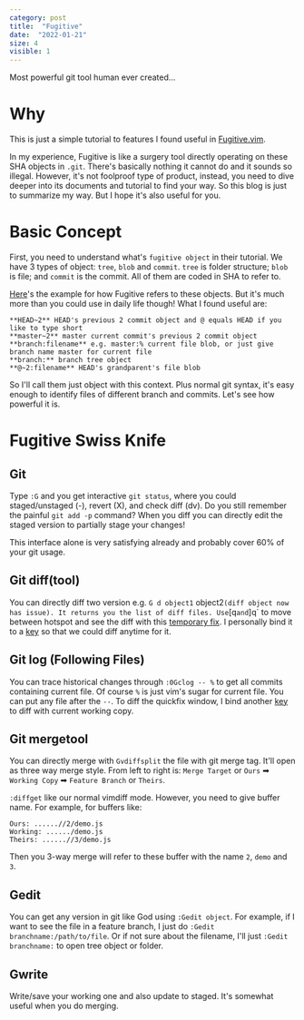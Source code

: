 ```yaml
---
category: post
title:  "Fugitive"
date:  "2022-01-21"
size: 4
visible: 1
---
```


Most powerful git tool human ever created...

# Why

This is just a simple tutorial to features I found useful in [Fugitive.vim](https://github.com/tpope/vim-fugitive).

In my experience, Fugitive is like a surgery tool directly operating on these SHA objects in `.git`. There's basically nothing it cannot do and it sounds so illegal. However, it's not foolproof type of product, instead, you need to dive deeper into its documents and tutorial to find your way. So this blog is just to summarize my way. But I hope it's also useful for you.

# Basic Concept
First, you need to understand what's `fugitive object` in their tutorial. We have 3 types of object: `tree`, `blob` and `commit`. `tree` is folder structure; `blob` is file; and `commit` is the commit. All of them are coded in SHA to refer to. 

[Here](https://github.com/tpope/vim-fugitive/blob/master/doc/fugitive.txt#L593-L615)'s the example for how Fugitive refers to these objects. But it's much more than you could use in daily life though! What I found useful are:

```
**HEAD~2** HEAD's previous 2 commit object and @ equals HEAD if you like to type short
**master~2** master current commit's previous 2 commit object
**branch:filename** e.g. master:% current file blob, or just give branch name master for current file
**branch:** branch tree object
**@~2:filename** HEAD's grandparent's file blob
```

So I'll call them just object with this context. Plus normal git syntax, it's easy enough to identify files of different branch and commits. Let's see how powerful it is.

# Fugitive Swiss Knife
## Git
Type `:G` and you get interactive `git status`, where you could staged/unstaged (-), revert (X), and check diff (dv). Do you still remember the painful `git add -p` command? When you diff you can directly edit the staged version to partially stage your changes!

This interface alone is very satisfying already and probably cover 60% of your git usage.

## Git diff(tool)
You can directly diff two version e.g. `G d object1` object2` (diff object now has issue). It returns you the list of diff files. Use `[q` and `]q` to move between hotspot and see the diff with this [temporary fix](https://github.com/tpope/vim-fugitive/issues/132#issuecomment-570844756). I personally bind it to a [key]() so that we could diff anytime for it.

## Git log (Following Files)
You can trace historical changes through `:0Gclog -- %` to get all commits containing current file. Of course `%` is just vim's sugar for current file. You can put any file after the `--`. To diff the quickfix window, I bind another [key]() to diff with current working copy.

## Git mergetool
You can directly merge with `Gvdiffsplit` the file with git merge tag. It'll open as three way merge style. From left to right is: `Merge Target` or `Ours` ➡ `Working Copy` ➡ `Feature Branch` or `Theirs`.

`:diffget` like our normal vimdiff mode. However, you need to give buffer name. For example, for buffers like:
```
Ours: ......//2/demo.js
Working: ....../demo.js
Theirs: ......//3/demo.js
```
Then you 3-way merge will refer to these buffer with the name `2`, `demo` and `3`.

## Gedit
You can get any version in git like God using `:Gedit object`. For example, if I want to see the file in a feature branch, I just do `:Gedit branchname:/path/to/file`. Or if not sure about the filename, I'll just `:Gedit branchname:` to open tree object or folder.

## Gwrite
Write/save your working one and also update to staged. It's somewhat useful when you do merging.
